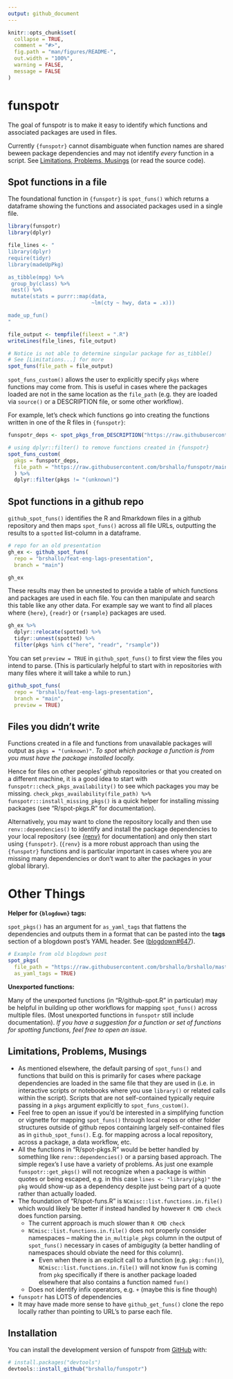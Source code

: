 ```yaml
---
output: github_document
---
```


<!-- README.md is generated from README.Rmd. Please edit that file -->

```r
knitr::opts_chunk$set(
  collapse = TRUE,
  comment = "#>",
  fig.path = "man/figures/README-",
  out.width = "100%",
  warning = FALSE,
  message = FALSE
)
```

# funspotr

<!-- badges: start -->
<!-- badges: end -->

The goal of funspotr is to make it easy to identify which functions and associated packages are used in files.

Currently `{funspotr}` cannot disambiguate when function names are shared beween package dependencies and may not identify *every* function in a script. See [Limitations, Problems, Musings] (or read the source code).

## Spot functions in a file

The foundational function in `{funspotr}` is `spot_funs()` which returns a dataframe showing the functions and associated packages used in a single file.

```r
library(funspotr)
library(dplyr)

file_lines <- "
library(dplyr)
require(tidyr)
library(madeUpPkg)

as_tibble(mpg) %>%
 group_by(class) %>%
 nest() %>%
 mutate(stats = purrr::map(data,
                           ~lm(cty ~ hwy, data = .x)))

made_up_fun()
"

file_output <- tempfile(fileext = ".R")
writeLines(file_lines, file_output)

# Notice is not able to determine singular package for as_tibble()
# See [Limitations...] for more
spot_funs(file_path = file_output)
```

`spot_funs_custom()` allows the user to explicitly specify `pkgs` where functions may come from. This is useful in cases where the packages loaded are not in the same location as the `file_path` (e.g. they are loaded via `source()` or a DESCRIPTION file, or some other workflow). 

<!-- The example below uses `spot_pkgs_from_DESCRIPTION()` to load in package dependencies and then passes the resulting character vector to `spot_funs_custom()`. -->

For example, let's check which functions go into creating the functions written in one of the R files in `{funspotr}`:

```r
funspotr_deps <- spot_pkgs_from_DESCRIPTION("https://raw.githubusercontent.com/brshallo/funspotr/main/DESCRIPTION")

# using dplyr::filter() to remove functions created in {funspotr}
spot_funs_custom(
  pkgs = funspotr_deps,
  file_path = "https://raw.githubusercontent.com/brshallo/funspotr/main/R/spot-funs.R"
  ) %>% 
  dplyr::filter(pkgs != "(unknown)")
```

## Spot functions in a github repo

`github_spot_funs()` identifies the R and Rmarkdown files in a github repository and then maps `spot_funs()` across all file URLs, outputting the results to a `spotted` list-column in a dataframe.

```r
# repo for an old presentation
gh_ex <- github_spot_funs(
  repo = "brshallo/feat-eng-lags-presentation", 
  branch = "main")

gh_ex
```

These results may then be unnested to provide a table of which functions and packages are used in each file. You can then manipulate and search this table like any other data. For example say we want to find all places where `{here}`, `{readr}` or `{rsample}` packages are used.

```r
gh_ex %>% 
  dplyr::relocate(spotted) %>% 
  tidyr::unnest(spotted) %>% 
  filter(pkgs %in% c("here", "readr", "rsample"))
```

You can set `preview = TRUE` in `github_spot_funs()` to first view the files you intend to parse. (This is particularly helpful to start with in repositories with many files where it will take a while to run.)

```r
github_spot_funs(
  repo = "brshallo/feat-eng-lags-presentation", 
  branch = "main",
  preview = TRUE)
```

## Files you didn't write

Functions created in a file and functions from unavailable packages will output as `pkgs = "(unknown)"`. *To spot which package a function is from you must have the package installed locally.*

Hence for files on other peoples' github repositories or that you created on a different machine, it is a good idea to start with `funspotr::check_pkgs_availability()` to see which packages you may be missing. `check_pkgs_availability(file_path) %>% funspotr:::install_missing_pkgs()` is a quick helper for installing missing packages (see "R/spot-pkgs.R" for documentation). 

Alternatively, you may want to clone the repository locally and then use `renv::dependencies()` to identify and install the package dependencies to your local repository (see [{renv}](https://rstudio.github.io/renv/) for documentation) and only then start using `{funspotr}`. (`{renv}` is a more robust approach than using the `{funspotr}` functions and is particular important in cases where you are missing many dependencies or don't want to alter the packages in your global library).

# Other Things

**Helper for `{blogdown}` tags:**

`spot_pkgs()` has an argument for `as_yaml_tags` that flattens the dependencies and outputs them in a format that can be pasted into the **tags** section of a blogdown post's YAML header. See ([blogdown#647](https://github.com/rstudio/blogdown/issues/647)).

```r
# Example from old blogdown post
spot_pkgs(
  file_path = "https://raw.githubusercontent.com/brshallo/brshallo/master/content/post/2020-02-06-maximizing-magnetic-volume-the-perfect-bowl.Rmd",
  as_yaml_tags = TRUE)
```

**Unexported functions:**

Many of the unexported functions (in "R/github-spot.R" in particular) may be helpful in building up other workflows for mapping `spot_funs()` across multiple files. (Most unexported functions in `funspotr` still include documentation). *If you have a suggestion for a function or set of functions for spotting functions, feel free to open an issue.* 

<!-- **If you've used {funspotr} to map the R functions and packages of a public blog or repository, open an issue to add a link in the README.** -->


## Limitations, Problems, Musings

* As mentioned elsewhere, the default parsing of `spot_funs()` and functions that build on this is primarily for cases where package dependencies are loaded in the same file that they are used in (i.e. in interactive scripts or notebooks where you use `library()` or related calls within the script). Scripts that are not self-contained typically require passing in a `pkgs` argument explicitly to `spot_funs_custom()`.
* Feel free to open an issue if you'd be interested in a simplifying function or vignette for mapping `spot_funs()` through local repos or other folder structures outside of github repos containing largely self-contained files as in `github_spot_funs()`. E.g. for mapping across a local repository, across a package, a data workflow, etc.
* All the functions in "R/spot-pkgs.R" would be better handled by something like `renv::dependencies()` or a parsing based approach. The simple regex's I use have a variety of problems. As just one example `funspotr::get_pkgs()` will not recognize when a package is within quotes or being escaped, e.g. in this case `lines <- "library(pkg)"`  the `pkg` would show-up as a dependency despite just being part of a quote rather than actually loaded.
* The foundation of "R/spot-funs.R" is `NCmisc::list.functions.in.file()` which would likely be better if instead handled by however `R CMD check` does function parsing. 
    * The current approach is much slower than `R CMD check`
    * `NCmisc::list.functions.in.file()` does not properly consider namespaces -- making the `in_multiple_pkgs` column in the output of `spot_funs()` necessary in cases of ambigugity (a better handling of namespaces should obviate the need for this column).
        * Even when there is an explicit call to a function (e.g. `pkg::fun()`), `NCmisc::list.functions.in.file()` will not know `fun` is coming from `pkg` specifically if there is another package loaded elsewhere that also contains a function named `fun()`
    * Does not identify infix operators, e.g. `+` (maybe this is fine though)
* `funspotr` has LOTS of dependencies
* It may have made more sense to have `github_get_funs()` clone the repo locally rather than pointing to URL's to parse each file.

## Installation

You can install the development version of funspotr from [GitHub](https://github.com/) with:

``` r
# install.packages("devtools")
devtools::install_github("brshallo/funspotr")
```
